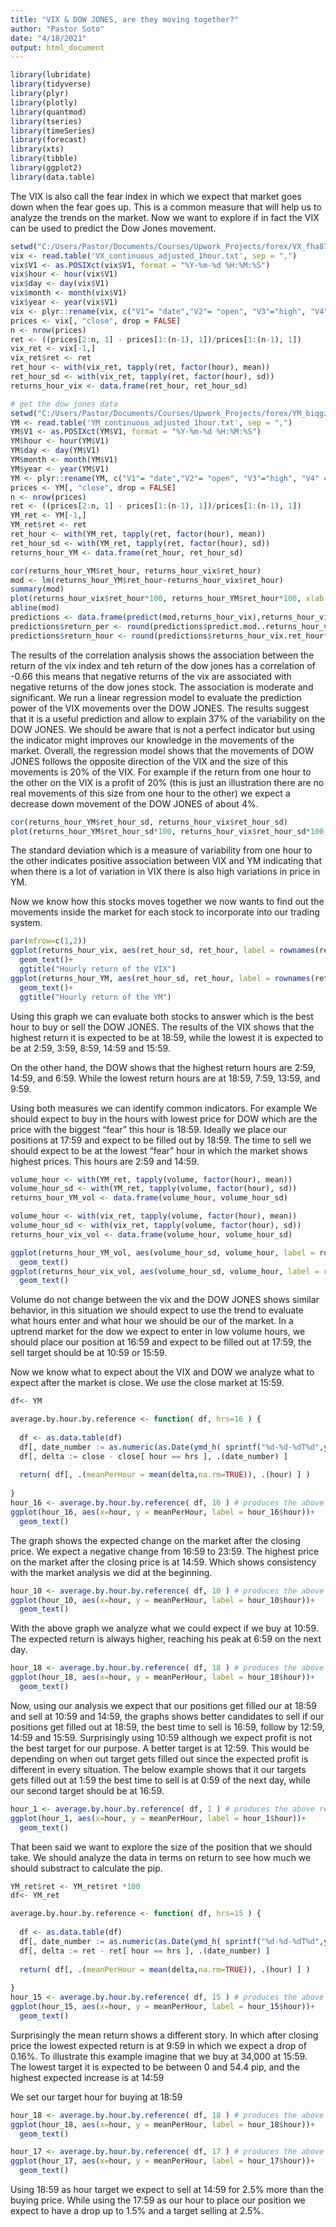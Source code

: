```yaml
---
title: "VIX & DOW JONES, are they moving together?"
author: "Pastor Soto"
date: "4/18/2021"
output: html_document
---
```


```r
library(lubridate)
library(tidyverse)
library(plyr)
library(plotly)
library(quantmod)
library(tseries)
library(timeSeries)
library(forecast)
library(xts)
library(tibble)
library(ggplot2)
library(data.table)

```


The VIX is also call the fear index in which we expect that market goes down when the fear goes up. This is a common measure that will help us to analyze the trends on the market. Now we want to explore if in fact the VIX can be used to predict the Dow Jones movement. 

```r
setwd("C:/Users/Pastor/Documents/Courses/Upwork_Projects/forex/VX_fha87ep")
vix <- read.table('VX_continuous_adjusted_1hour.txt', sep = ",")
vix$V1 <- as.POSIXct(vix$V1, format = "%Y-%m-%d %H:%M:%S")
vix$hour <- hour(vix$V1)
vix$day <- day(vix$V1)
vix$month <- month(vix$V1)
vix$year <- year(vix$V1)
vix <- plyr::rename(vix, c("V1"= "date","V2"= "open", "V3"="high", "V4" = "low", "V5" = "close", "V6" = "volume"))
prices <- vix[, "close", drop = FALSE]
n <- nrow(prices)
ret <- ((prices[2:n, 1] - prices[1:(n-1), 1])/prices[1:(n-1), 1])
vix_ret <- vix[-1,]
vix_ret$ret <- ret
ret_hour <- with(vix_ret, tapply(ret, factor(hour), mean))
ret_hour_sd <- with(vix_ret, tapply(ret, factor(hour), sd))
returns_hour_vix <- data.frame(ret_hour, ret_hour_sd)

# get the dow jones data
setwd("C:/Users/Pastor/Documents/Courses/Upwork_Projects/forex/YM_biqgzjm (1)")
YM <- read.table('YM_continuous_adjusted_1hour.txt', sep = ",")
YM$V1 <- as.POSIXct(YM$V1, format = "%Y-%m-%d %H:%M:%S")
YM$hour <- hour(YM$V1)
YM$day <- day(YM$V1)
YM$month <- month(YM$V1)
YM$year <- year(YM$V1)
YM <- plyr::rename(YM, c("V1"= "date","V2"= "open", "V3"="high", "V4" = "low", "V5" = "close", "V6" = "volume"))
prices <- YM[, "close", drop = FALSE]
n <- nrow(prices)
ret <- ((prices[2:n, 1] - prices[1:(n-1), 1])/prices[1:(n-1), 1])
YM_ret <- YM[-1,]
YM_ret$ret <- ret
ret_hour <- with(YM_ret, tapply(ret, factor(hour), mean))
ret_hour_sd <- with(YM_ret, tapply(ret, factor(hour), sd))
returns_hour_YM <- data.frame(ret_hour, ret_hour_sd)

```


```r
cor(returns_hour_YM$ret_hour, returns_hour_vix$ret_hour)
mod <- lm(returns_hour_YM$ret_hour~returns_hour_vix$ret_hour)
summary(mod)
plot(returns_hour_vix$ret_hour*100, returns_hour_YM$ret_hour*100, xlab = "VIX Return by hour %", ylab= "YM return by hour %")
abline(mod)
predictions <- data.frame(predict(mod,returns_hour_vix),returns_hour_vix$ret_hour)
predictions$return_per <- round(predictions$predict.mod..returns_hour_vix.*100,4)
predictions$return_hour <- round(predictions$returns_hour_vix.ret_hour*100,6)
```


The results of the correlation analysis shows the association between the return of the vix index and teh return of the dow jones has a correlation of -0.66 this means that negative returns of the vix are associated with negative returns of the dow jones stock. The association is moderate and significant. We run a linear regression model to evaluate the prediction power of the VIX movements over the DOW JONES. The results suggest that it is a useful prediction and allow to explain 37% of the variability on the DOW JONES. We should be aware that is not a perfect indicator but using the indicator might improves our knowledge in the movements of the market. 
Overall, the regression model shows that the movements of DOW JONES follows the opposite direction of the VIX and the size of this movements is 20% of the VIX. For example if the return from one hour to the other on the VIX is a profit of 20% (this is just an illustration there are no real movements of this size from one hour to the other) we expect a decrease down movement of the DOW JONES of about 4%.

```r
cor(returns_hour_YM$ret_hour_sd, returns_hour_vix$ret_hour_sd)
plot(returns_hour_YM$ret_hour_sd*100, returns_hour_vix$ret_hour_sd*100, xlab = "YM Return by hour %", ylab= "VIX return by hour %")
```

The standard deviation which is a measure of variability from one hour to the other indicates positive association between VIX and YM indicating that when there is a lot of variation in VIX there is also high variations in price in YM. 

Now we know how this stocks moves together we now wants to find out the movements inside the market for each stock to incorporate into our trading system.

```r
par(mfrow=c(1,2))
ggplot(returns_hour_vix, aes(ret_hour_sd, ret_hour, label = rownames(returns_hour_vix)))+
  geom_text()+
  ggtitle("Hourly return of the VIX")
ggplot(returns_hour_YM, aes(ret_hour_sd, ret_hour, label = rownames(returns_hour_YM)))+
  geom_text()+
  ggtitle("Hourly return of the YM")

```

Using this graph we can evaluate both stocks to answer which is the best hour to buy or sell the DOW JONES. 
The results of the VIX shows that the highest return it is expected to be at 18:59, while the lowest it is expected to be at 2:59, 3:59, 8:59, 14:59 and 15:59. 

On the other hand, the DOW shows that the highest return hours are 2:59, 14:59, and 6:59. While the lowest return hours are at 18:59, 7:59, 13:59, and 9:59.

Using both measures we can identify common indicators. For example We should expect to buy in the hours with lowest price for DOW which are the price with the biggest "fear" this hour is 18:59. Ideally we place our positions at 17:59 and expect to be filled out by 18:59. The time to sell we should expect to be at the lowest "fear" hour in which the market shows highest prices. This hours are 2:59 and 14:59. 

```r
volume_hour <- with(YM_ret, tapply(volume, factor(hour), mean))
volume_hour_sd <- with(YM_ret, tapply(volume, factor(hour), sd))
returns_hour_YM_vol <- data.frame(volume_hour, volume_hour_sd)

volume_hour <- with(vix_ret, tapply(volume, factor(hour), mean))
volume_hour_sd <- with(vix_ret, tapply(volume, factor(hour), sd))
returns_hour_vix_vol <- data.frame(volume_hour, volume_hour_sd)

ggplot(returns_hour_YM_vol, aes(volume_hour_sd, volume_hour, label = rownames(returns_hour_YM_vol)))+
  geom_text()
ggplot(returns_hour_vix_vol, aes(volume_hour_sd, volume_hour, label = rownames(returns_hour_vix_vol)))+
  geom_text()
```

Volume do not change between the vix and the DOW JONES shows similar behavior, in this situation we should expect to use the trend to evaluate what hours enter and what hour we should be our of the market.
In a uptrend market for the dow we expect to enter in low volume hours, we should place our position at 16:59 and expect to be filled out at 17:59, the sell target should be at 10:59 or 15:59. 

Now we know what to expect about the VIX and DOW we analyze what to expect after the market is close. We use the close market at 15:59. 

```r
df<- YM

average.by.hour.by.reference <- function( df, hrs=16 ) {
  
  df <- as.data.table(df)
  df[, date_number := as.numeric(as.Date(ymd_h( sprintf("%d-%d-%dT%d",year,month,day,hour) ) - hours(hrs))) ]
  df[, delta := close - close[ hour == hrs ], .(date_number) ]
  
  return( df[, .(meanPerHour = mean(delta,na.rm=TRUE)), .(hour) ] )
  
}
hour_16 <- average.by.hour.by.reference( df, 16 ) # produces the above results
ggplot(hour_16, aes(x=hour, y = meanPerHour, label = hour_16$hour))+
  geom_text()


```

The graph shows the expected change on the market after the closing price. We expect a negative change from 16:59 to 23:59. The highest price on the market after the closing price is at 14:59. Which shows consistency with the market analysis we did at the beginning. 


```r
hour_10 <- average.by.hour.by.reference( df, 10 ) # produces the above results
ggplot(hour_10, aes(x=hour, y = meanPerHour, label = hour_10$hour))+
  geom_text()
```

With the above graph we analyze what we could expect if we buy at 10:59. The expected return is always higher, reaching his peak at 6:59 on the next day. 

```r
hour_18 <- average.by.hour.by.reference( df, 18 ) # produces the above results
ggplot(hour_18, aes(x=hour, y = meanPerHour, label = hour_18$hour))+
  geom_text()

```

Now, using our analysis we expect that our positions get filled our at 18:59 and sell at 10:59 and 14:59, the graphs shows better candidates to sell if our positions get filled out at 18:59, the best time to sell is 16:59, follow by 12:59, 14:59 and 15:59. Surprisingly using 10:59 although we expect profit is not the best target for our purpose. A better target is at 12:59. This would be depending on when out target gets filled out since the expected profit is different in every situation. The below example shows that it our targets gets filled out at 1:59 the best time to sell is at 0:59 of the next day, while our second target should be at 16:59.

```r
hour_1 <- average.by.hour.by.reference( df, 1 ) # produces the above results
ggplot(hour_1, aes(x=hour, y = meanPerHour, label = hour_1$hour))+
  geom_text()

```

That been said we want to explore the size of the position that we should take. We should analyze the data in terms on return to see how much we should substract to calculate the pip. 

```r
YM_ret$ret <- YM_ret$ret *100
df<- YM_ret

average.by.hour.by.reference <- function( df, hrs=15 ) {
  
  df <- as.data.table(df)
  df[, date_number := as.numeric(as.Date(ymd_h( sprintf("%d-%d-%dT%d",year,month,day,hour) ) - hours(hrs))) ]
  df[, delta := ret - ret[ hour == hrs ], .(date_number) ]
  
  return( df[, .(meanPerHour = mean(delta,na.rm=TRUE)), .(hour) ] )
  
}
hour_15 <- average.by.hour.by.reference( df, 15 ) # produces the above results
ggplot(hour_15, aes(x=hour, y = meanPerHour, label = hour_15$hour))+
  geom_text()

```

Surprisingly the mean return shows a different story. In which after closing price the lowest expected return is at 9:59 in which we expect a drop of 0.16%. To illustrate this example imagine that we buy at 34,000 at 15:59. The lowest target it is expected to be between 0 and 54.4 pip, and the highest expected increase is at 14:59

We set our target hour for buying at 18:59

```r
hour_18 <- average.by.hour.by.reference( df, 18 ) # produces the above results
ggplot(hour_18, aes(x=hour, y = meanPerHour, label = hour_18$hour))+
  geom_text()

hour_17 <- average.by.hour.by.reference( df, 17 ) # produces the above results
ggplot(hour_17, aes(x=hour, y = meanPerHour, label = hour_17$hour))+
  geom_text()

```

Using 18:59 as hour target we expect to sell at 14:59 for 2.5% more than the buying price. While using the 17:59 as our hour to place our position we expect to have a drop up to 1.5% and a target selling at 2.5%. 
